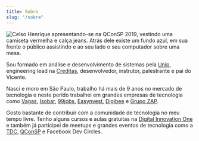 ```yaml
---
title: Sobre
slug: "/sobre"
---
```


![Celso Henrique apresentando-se na QConSP 2019, vestindo uma camiseta vermelha e calça jeans. Atrás dele existe um fundo azul, em sua frente o público assistindo e ao seu lado o seu computador sobre uma mesa.](./qcon.jpg)

Sou formado em análise e desenvolvimento de sistemas pela [Unip](https://unip.br), engineering lead na [Creditas](https://www.creditas.com), desenvolvedor, instrutor, palestrante e pai do Vicente.

Nasci e moro em São Paulo, trabalho há mais de 9 anos no mercado de tecnologia e neste perído trabalhei em grandes empresas de tecnologia como [Vagas](https://vagas.com.br), [Isobar](https://isobar.com), [99jobs](https://99jobs.com), [Easynvest](https://easynvest.com.br), [Digibee](https://digibee.com) e [Grupo ZAP](https://grupozap.com).

Gosto bastante de contribuir com a comunidade de tecnologia no meu tempo livre. Tenho alguns cursos e aulas gratuitas na [Digital Innovation One](https://digitalinnovation.one) e também já participei de meetups e grandes eventos de tecnologia como a [TDC](https://thedevconf.com/palestrante/celso-henrique-da-silva), [QConSP](https://qconsp.com/speakers/celso-henrique) e Facebook Dev Circles.